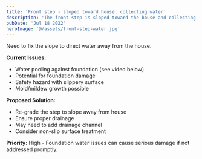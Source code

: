 ```yaml
---
title: 'Front step - sloped toward house, collecting water'
description: 'The front step is sloped toward the house and collecting water, creating potential foundation issues.'
pubDate: 'Jul 18 2022'
heroImage: '@/assets/front-step-water.jpg'
---
```


Need to fix the slope to direct water away from the house.

**Current Issues:**
- Water pooling against foundation (see video below)
- Potential for foundation damage
- Safety hazard with slippery surface
- Mold/mildew growth possible

**Proposed Solution:**
- Re-grade the step to slope away from house
- Ensure proper drainage
- May need to add drainage channel
- Consider non-slip surface treatment

**Priority:** High - Foundation water issues can cause serious damage if not addressed promptly.


<VideoPlayer baseName="front-step-water" />
